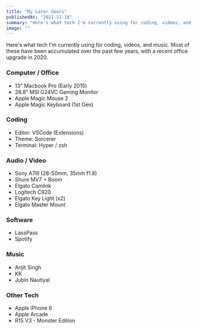 ```yaml
---
title: "My Later Gears"
publishedAt: "2021-11-18"
summary: "Here's what tech I'm currently using for coding, videos, and music. Most of these have been accumulated over the past few years, with a recent office upgrade in 2020."
image: ""
---
```


Here's what tech I'm currently using for coding, videos, and music. Most of these have been accumulated over the past few years, with a recent office upgrade in 2020.

### Computer / Office

- 13" Macbook Pro (Early 2015)
- 28.8" MSI G24VC Gaming Monitor
- Apple Magic Mouse 2
- Apple Magic Keyboard (1st Gen)

### Coding

- Editor: VSCode (Extensions)
- Theme: Sorcerer
- Terminal: Hyper / zsh

### Audio / Video

- Sony A7III (28-50mm, 35mm f1.8)
- Shure MV7 + Boom
- Elgato Camlink
- Logitech C920
- Elgato Key Light (x2)
- Elgato Master Mount

### Software

- LassPass
- Spotify

### Music

- Arijit Singh
- KK
- Jubin Nautiyal

### Other Tech

- Apple iPhone 6
- Apple Arcade
- R15 V3 - Monster Edition
